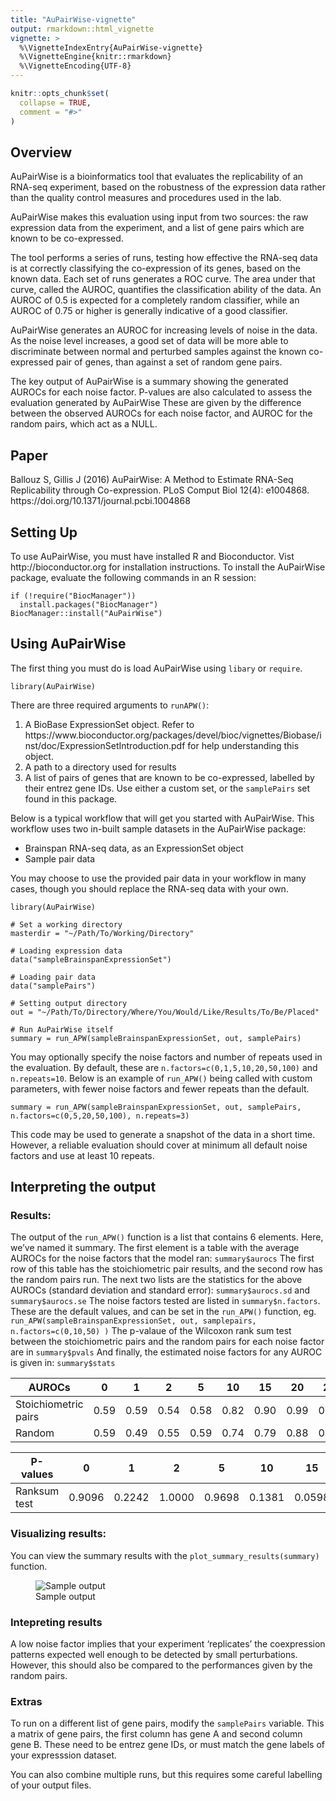 ```yaml
---
title: "AuPairWise-vignette"
output: rmarkdown::html_vignette
vignette: >
  %\VignetteIndexEntry{AuPairWise-vignette}
  %\VignetteEngine{knitr::rmarkdown}
  %\VignetteEncoding{UTF-8}
---
```


```r
knitr::opts_chunk$set(
  collapse = TRUE,
  comment = "#>"
)
```

## Overview
AuPairWise is a bioinformatics tool that evaluates the replicability of an RNA-seq experiment, based on the robustness of the expression data rather than the quality control measures and procedures used in the lab.

AuPairWise makes this evaluation using input from two sources: the raw expression data from the experiment, and a list of gene pairs which are known to be co-expressed. 

The tool performs a series of runs, testing how effective the RNA-seq data is at correctly classifying the co-expression of its genes, based on the known data. Each set of runs generates a ROC curve. The area under that curve, called the AUROC, quantifies the classification ability of the data. An AUROC of 0.5 is expected for a completely random classifier, while an AUROC of 0.75 or higher is generally indicative of a good classifier.

AuPairWise generates an AUROC for increasing levels of noise in the data. As the noise level increases, a good set of data will be more able to discriminate between normal and perturbed samples against the known co-expressed pair of genes, than against a set of random gene pairs.

The key output of AuPairWise is a summary showing the generated AUROCs for each noise factor. P-values are also calculated to assess the evaluation generated by AuPairWise These are given by the difference between the observed AUROCs for each noise factor, and AUROC for the random pairs, which act as a NULL.

## Paper
Ballouz S, Gillis J (2016) AuPairWise: A Method to Estimate RNA-Seq Replicability through Co-expression. PLoS Comput Biol 12(4): e1004868. https://doi.org/10.1371/journal.pcbi.1004868

## Setting Up
To use AuPairWise, you must have installed R and Bioconductor. Vist http://bioconductor.org for installation instructions.
To install the AuPairWise package, evaluate the following commands in an R session:
```
if (!require("BiocManager"))
  install.packages("BiocManager")
BiocManager::install("AuPairWise")
```

## Using AuPairWise
The first thing you must do is load AuPairWise using `libary` or `require`.
```
library(AuPairWise)
```

There are three required arguments to `runAPW()`:

1. A BioBase ExpressionSet object. Refer to https://www.bioconductor.org/packages/devel/bioc/vignettes/Biobase/inst/doc/ExpressionSetIntroduction.pdf for help understanding this object.
1. A path to a directory used for results
1. A list of pairs of genes that are known to be co-expressed, labelled by their entrez gene IDs. Use either a custom set, or the ```samplePairs``` set found in this package. 

Below is a typical workflow that will get you started with AuPairWise. This workflow uses two in-built sample datasets in the AuPairWise package:

* Brainspan RNA-seq data, as an ExpressionSet object
* Sample pair data

You may choose to use the provided pair data in your workflow in many cases, though you should replace the RNA-seq data with your own.

```
library(AuPairWise)

# Set a working directory
masterdir = "~/Path/To/Working/Directory"

# Loading expression data
data("sampleBrainspanExpressionSet")

# Loading pair data
data("samplePairs")

# Setting output directory
out = "~/Path/To/Directory/Where/You/Would/Like/Results/To/Be/Placed"

# Run AuPairWise itself
summary = run_APW(sampleBrainspanExpressionSet, out, samplePairs)
```

You may optionally specify the noise factors and number of repeats used in the evaluation.
By default, these are `n.factors=c(0,1,5,10,20,50,100)` and `n.repeats=10`. Below is an example of `run_APW()` being called with custom parameters, with fewer noise factors and fewer repeats than the default.
```
summary = run_APW(sampleBrainspanExpressionSet, out, samplePairs, n.factors=c(0,5,20,50,100), n.repeats=3)
```

This code may be used to generate a snapshot of the data in a short time. However, a reliable evaluation should cover at minimum all default noise factors and use at least 10 repeats.


## Interpreting the output

### Results:
The output of the ``` run_APW()``` function is a list that contains 6 elements. Here, we've named it summary.
The first element is a table with the average AUROCs for the noise factors that the model ran: ``` summary$aurocs ```
The first row of this table has the stoichiometric pair results, and the second row has the random pairs run.
The next two lists are the statistics for the above AUROCs (standard deviation and standard error): ``` summary$aurocs.sd ```  and ``` summary$aurocs.se```
The noise factors tested are listed in ```summary$n.factors```. These are the default values, and can 
be set in the ```run_APW()``` function, eg. ``` run_APW(sampleBrainspanExpressionSet, out, samplepairs, n.factors=c(0,10,50) )```
The p-valaue of the Wilcoxon rank sum test between the stoichiometric pairs and the random pairs for each noise factor are in ```summary$pvals```
And finally, the estimated noise factors for any AUROC is given in: ``` summary$stats```

|AUROCs|0|1|2|5|10|15|20|25|50|100|
|---|---|---|---|---|---|---|---|---|---|---|
|Stoichiometric pairs|0.59|0.59|0.54|0.58|0.82|0.90|0.99|0.99|1.00|1.00|
|Random|0.59|0.49|0.55|0.59|0.74|0.79|0.88|0.95|1.00|1.00|


|P-values|0|1|2|5|10|15|20|25|50|100|
|---|---|---|---|---|---|---|---|---|---|---|
|Ranksum test|0.9096|0.2242|1.0000|0.9698|0.1381|0.0598|0.0025|0.0246|NaN|NaN|

### Visualizing results:
You can view the summary results with the ``` plot_summary_results(summary)``` function.

![Sample output](https://github.com/sarbal/AuPairWise/blob/master/suppl/imgs/summary_encode.png "Sample output")
 
### Intepreting results
A low noise factor implies that your experiment 'replicates' the coexpression patterns expected well
enough to be detected by small perturbations.
However, this should also be compared to the performances given by the random pairs.

### Extras 
To run on a different list of gene pairs, modify the ```samplePairs``` variable.
This a matrix of gene pairs, the first column has gene A and second column gene B.
These need to be entrez gene IDs, or must match the gene labels of your expresssion dataset.

You can also combine multiple runs, but this requires some careful labelling of your output files. 



